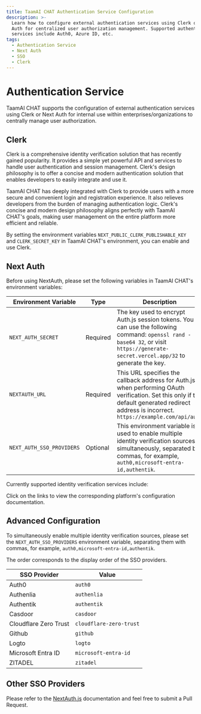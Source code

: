 ```yaml
---
title: TaamAI CHAT Authentication Service Configuration
description: >-
  Learn how to configure external authentication services using Clerk or Next
  Auth for centralized user authorization management. Supported authentication
  services include Auth0, Azure ID, etc.
tags:
  - Authentication Service
  - Next Auth
  - SSO
  - Clerk
---
```


# Authentication Service

TaamAI CHAT supports the configuration of external authentication services using Clerk or Next Auth for internal use within enterprises/organizations to centrally manage user authorization.

## Clerk

Clerk is a comprehensive identity verification solution that has recently gained popularity. It provides a simple yet powerful API and services to handle user authentication and session management. Clerk's design philosophy is to offer a concise and modern authentication solution that enables developers to easily integrate and use it.

TaamAI CHAT has deeply integrated with Clerk to provide users with a more secure and convenient login and registration experience. It also relieves developers from the burden of managing authentication logic. Clerk's concise and modern design philosophy aligns perfectly with TaamAI CHAT's goals, making user management on the entire platform more efficient and reliable.

By setting the environment variables `NEXT_PUBLIC_CLERK_PUBLISHABLE_KEY` and `CLERK_SECRET_KEY` in TaamAI CHAT's environment, you can enable and use Clerk.

## Next Auth

Before using NextAuth, please set the following variables in TaamAI CHAT's environment variables:

| Environment Variable | Type | Description |
| --- | --- | --- |
| `NEXT_AUTH_SECRET` | Required | The key used to encrypt Auth.js session tokens. You can use the following command: `openssl rand -base64 32`, or visit `https://generate-secret.vercel.app/32` to generate the key. |
| `NEXTAUTH_URL` | Required | This URL specifies the callback address for Auth.js when performing OAuth verification. Set this only if the default generated redirect address is incorrect. `https://example.com/api/auth` |
| `NEXT_AUTH_SSO_PROVIDERS` | Optional | This environment variable is used to enable multiple identity verification sources simultaneously, separated by commas, for example, `auth0,microsoft-entra-id,authentik`. |

Currently supported identity verification services include:

<Cards>
  <Card href={'/docs/self-hosting/advanced/auth/next-auth/auth0'} title={'Auth0'} />
  <Card
    href={'/docs/self-hosting/advanced/auth/next-auth/microsoft-entra-id'}
    title={'Microsoft Entra ID'}
  />
  <Card href={'/docs/self-hosting/advanced/auth/next-auth/authentik'} title={'Authentik'} />
  <Card href={'/docs/self-hosting/advanced/auth/next-auth/github'} title={'Github'} />
  <Card href={'/docs/self-hosting/advanced/auth/next-auth/zitadel'} title={'ZITADEL'} />
  <Card
    href={'/docs/self-hosting/advanced/auth/next-auth/cloudflare-zero-trust'}
    title={'Cloudflare Zero Trust'}
  />
  <Card href={'/docs/self-hosting/advanced/auth/next-auth/authelia'} title={'Authelia'} />
  <Card href={'/docs/self-hosting/advanced/auth/next-auth/logto'} title={'Logto'} />
</Cards>

Click on the links to view the corresponding platform's configuration documentation.

## Advanced Configuration

To simultaneously enable multiple identity verification sources, please set the `NEXT_AUTH_SSO_PROVIDERS` environment variable, separating them with commas, for example, `auth0,microsoft-entra-id,authentik`.

The order corresponds to the display order of the SSO providers.

| SSO Provider       | Value       |
| ------------------ | ----------- |
| Auth0              | `auth0`     |
| Authenlia          | `authenlia` |
| Authentik          | `authentik` |
| Casdoor            | `casdoor`   |
| Cloudflare Zero Trust | `cloudflare-zero-trust` |
| Github             | `github`    |
| Logto              | `logto`     |
| Microsoft Entra ID | `microsoft-entra-id`  |
| ZITADEL            | `zitadel`   |

## Other SSO Providers

Please refer to the [NextAuth.js](https://next-auth.js.org/providers) documentation and feel free to submit a Pull Request.
